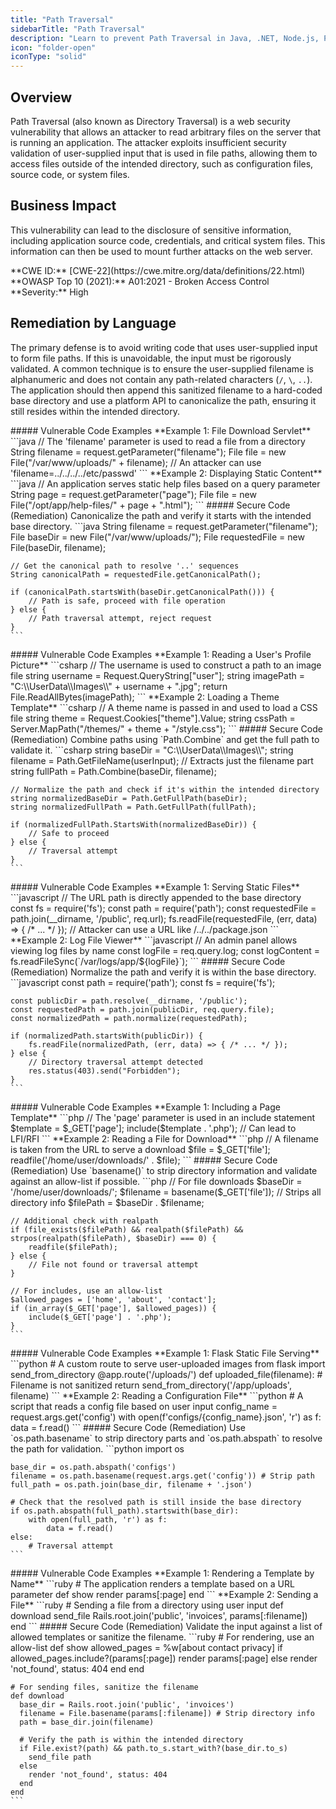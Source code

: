 ```yaml
---
title: "Path Traversal"
sidebarTitle: "Path Traversal"
description: "Learn to prevent Path Traversal in Java, .NET, Node.js, PHP, Python, and Ruby."
icon: "folder-open"
iconType: "solid"
---
```


## Overview
Path Traversal (also known as Directory Traversal) is a web security vulnerability that allows an attacker to read arbitrary files on the server that is running an application. The attacker exploits insufficient security validation of user-supplied input that is used in file paths, allowing them to access files outside of the intended directory, such as configuration files, source code, or system files.

## Business Impact
This vulnerability can lead to the disclosure of sensitive information, including application source code, credentials, and critical system files. This information can then be used to mount further attacks on the web server.

<Card title="Reference Details" icon="book-open" iconType="solid">
  **CWE ID:** [CWE-22](https://cwe.mitre.org/data/definitions/22.html)
  **OWASP Top 10 (2021):** A01:2021 - Broken Access Control
  **Severity:** High
</Card>

## Remediation by Language
The primary defense is to avoid writing code that uses user-supplied input to form file paths. If this is unavoidable, the input must be rigorously validated. A common technique is to ensure the user-supplied filename is alphanumeric and does not contain any path-related characters (`/`, `\`, `..`). The application should then append this sanitized filename to a hard-coded base directory and use a platform API to canonicalize the path, ensuring it still resides within the intended directory.

<Tabs>
  <Tab title="Java">
    ##### Vulnerable Code Examples
    **Example 1: File Download Servlet**
    ```java
    // The 'filename' parameter is used to read a file from a directory
    String filename = request.getParameter("filename");
    File file = new File("/var/www/uploads/" + filename);
    // An attacker can use 'filename=../../../../etc/passwd'
    ```
    **Example 2: Displaying Static Content**
    ```java
    // An application serves static help files based on a query parameter
    String page = request.getParameter("page");
    File file = new File("/opt/app/help-files/" + page + ".html");
    ```
    ##### Secure Code (Remediation)
    Canonicalize the path and verify it starts with the intended base directory.
    ```java
    String filename = request.getParameter("filename");
    File baseDir = new File("/var/www/uploads/");
    File requestedFile = new File(baseDir, filename);

    // Get the canonical path to resolve '..' sequences
    String canonicalPath = requestedFile.getCanonicalPath();

    if (canonicalPath.startsWith(baseDir.getCanonicalPath())) {
        // Path is safe, proceed with file operation
    } else {
        // Path traversal attempt, reject request
    }
    ```
  </Tab>
  <Tab title=".NET (C#)">
    ##### Vulnerable Code Examples
    **Example 1: Reading a User's Profile Picture**
    ```csharp
    // The username is used to construct a path to an image file
    string username = Request.QueryString["user"];
    string imagePath = "C:\\UserData\\Images\\" + username + ".jpg";
    return File.ReadAllBytes(imagePath);
    ```
    **Example 2: Loading a Theme Template**
    ```csharp
    // A theme name is passed in and used to load a CSS file
    string theme = Request.Cookies["theme"].Value;
    string cssPath = Server.MapPath("/themes/" + theme + "/style.css");
    ```
    ##### Secure Code (Remediation)
    Combine paths using `Path.Combine` and get the full path to validate it.
    ```csharp
    string baseDir = "C:\\UserData\\Images\\";
    string filename = Path.GetFileName(userInput); // Extracts just the filename part
    string fullPath = Path.Combine(baseDir, filename);
    
    // Normalize the path and check if it's within the intended directory
    string normalizedBaseDir = Path.GetFullPath(baseDir);
    string normalizedFullPath = Path.GetFullPath(fullPath);

    if (normalizedFullPath.StartsWith(normalizedBaseDir)) {
        // Safe to proceed
    } else {
        // Traversal attempt
    }
    ```
  </Tab>
  <Tab title="Node.js">
    ##### Vulnerable Code Examples
    **Example 1: Serving Static Files**
    ```javascript
    // The URL path is directly appended to the base directory
    const fs = require('fs');
    const path = require('path');
    const requestedFile = path.join(__dirname, '/public', req.url);
    fs.readFile(requestedFile, (err, data) => { /* ... */ });
    // Attacker can use a URL like /../../package.json
    ```
    **Example 2: Log File Viewer**
    ```javascript
    // An admin panel allows viewing log files by name
    const logFile = req.query.log;
    const logContent = fs.readFileSync(`/var/logs/app/${logFile}`);
    ```
    ##### Secure Code (Remediation)
    Normalize the path and verify it is within the base directory.
    ```javascript
    const path = require('path');
    const fs = require('fs');
    
    const publicDir = path.resolve(__dirname, '/public');
    const requestedPath = path.join(publicDir, req.query.file);
    const normalizedPath = path.normalize(requestedPath);

    if (normalizedPath.startsWith(publicDir)) {
        fs.readFile(normalizedPath, (err, data) => { /* ... */ });
    } else {
        // Directory traversal attempt detected
        res.status(403).send("Forbidden");
    }
    ```
  </Tab>
  <Tab title="PHP">
    ##### Vulnerable Code Examples
    **Example 1: Including a Page Template**
    ```php
    // The 'page' parameter is used in an include statement
    $template = $_GET['page'];
    include($template . '.php'); // Can lead to LFI/RFI
    ```
    **Example 2: Reading a File for Download**
    ```php
    // A filename is taken from the URL to serve a download
    $file = $_GET['file'];
    readfile('/home/user/downloads/' . $file);
    ```
    ##### Secure Code (Remediation)
    Use `basename()` to strip directory information and validate against an allow-list if possible.
    ```php
    // For file downloads
    $baseDir = '/home/user/downloads/';
    $filename = basename($_GET['file']); // Strips all directory info
    $filePath = $baseDir . $filename;
    
    // Additional check with realpath
    if (file_exists($filePath) && realpath($filePath) && strpos(realpath($filePath), $baseDir) === 0) {
        readfile($filePath);
    } else {
        // File not found or traversal attempt
    }

    // For includes, use an allow-list
    $allowed_pages = ['home', 'about', 'contact'];
    if (in_array($_GET['page'], $allowed_pages)) {
        include($_GET['page'] . '.php');
    }
    ```
  </Tab>
  <Tab title="Python">
    ##### Vulnerable Code Examples
    **Example 1: Flask Static File Serving**
    ```python
    # A custom route to serve user-uploaded images
    from flask import send_from_directory
    @app.route('/uploads/<filename>')
    def uploaded_file(filename):
        # Filename is not sanitized
        return send_from_directory('/app/uploads', filename)
    ```
    **Example 2: Reading a Configuration File**
    ```python
    # A script that reads a config file based on user input
    config_name = request.args.get('config')
    with open(f'configs/{config_name}.json', 'r') as f:
        data = f.read()
    ```
    ##### Secure Code (Remediation)
    Use `os.path.basename` to strip directory parts and `os.path.abspath` to resolve the path for validation.
    ```python
    import os
    
    base_dir = os.path.abspath('configs')
    filename = os.path.basename(request.args.get('config')) # Strip path
    full_path = os.path.join(base_dir, filename + '.json')
    
    # Check that the resolved path is still inside the base directory
    if os.path.abspath(full_path).startswith(base_dir):
        with open(full_path, 'r') as f:
            data = f.read()
    else:
        # Traversal attempt
    ```
  </Tab>
  <Tab title="Ruby on Rails">
    ##### Vulnerable Code Examples
    **Example 1: Rendering a Template by Name**
    ```ruby
    # The application renders a template based on a URL parameter
    def show
      render params[:page]
    end
    ```
    **Example 2: Sending a File**
    ```ruby
    # Sending a file from a directory using user input
    def download
      send_file Rails.root.join('public', 'invoices', params[:filename])
    end
    ```
    ##### Secure Code (Remediation)
    Validate the input against a list of allowed templates or sanitize the filename.
    ```ruby
    # For rendering, use an allow-list
    def show
      allowed_pages = %w[about contact privacy]
      if allowed_pages.include?(params[:page])
        render params[:page]
      else
        render 'not_found', status: 404
      end
    end

    # For sending files, sanitize the filename
    def download
      base_dir = Rails.root.join('public', 'invoices')
      filename = File.basename(params[:filename]) # Strip directory info
      path = base_dir.join(filename)
      
      # Verify the path is within the intended directory
      if File.exist?(path) && path.to_s.start_with?(base_dir.to_s)
        send_file path
      else
        render 'not_found', status: 404
      end
    end
    ```
  </Tab>
</Tabs>